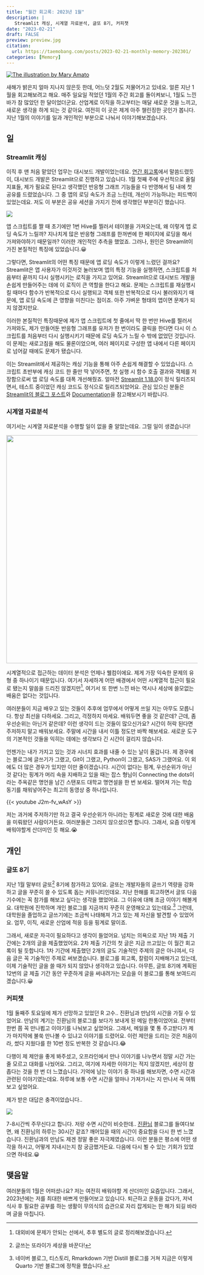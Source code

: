 ```yaml
---
title: "월간 회고록: 2023년 1월"
description: |
   Streamlit 캐싱, 시계열 자료분석, 글또 8기, 커피챗
date: "2023-02-21"
draft: FALSE
preview: preview.jpg
citation:
  url: https://taemobang.com/posts/2023-02-21-monthly-memory-202301/
categories: [Memory]
---
```


[![The illustration by Mary Amato](preview.png){fig-align="center"}](https://notioly.com)

새해가 밝은지 얼마 지나지 않은듯 한데, 어느덧 2월도 저물어가고 있네요. 얼른 지난 1월을 회고해보려고 해요. 매주 일요일 적었던 1월의 주간 회고를 돌이켜보니, 1월도 느낀 바가 참 많았던 한 달이었더군요. 산업계로 이직을 하고부터는 매달 새로운 것을 느끼고, 새로운 생각을 하게 되는 것 같아요. 여전히 이 곳은 제게 아주 챌린징한 곳인가 봅니다. 지난 1월의 이야기를 일과 개인적인 부분으로 나눠서 이야기해보겠습니다.

## 일

### Streamlit 캐싱

이직 후 맨 처음 맡았던 업무는 대시보드 개발이었는데요. [연간 회고록](https://www.taemobang.com/posts/2023-02-01-yearly-memory-2022/#shiny-streamlit)에서 말씀드렸듯이, 대시보드 개발은 Streamlit으로 진행하고 있습니다. 1월 첫째 주에 우선적으로 올릴 지표들, 제가 필요로 된다고 생각했던 반응형 그래프 기능들을 다 반영해서 팀 내에 첫 공유를 드렸었습니다. 그 중 앱의 로딩 속도가 조금 느린데, 개선이 가능하냐는 피드백이 있었는데요. 저도 이 부분은 공유 세션을 가지기 전에 생각했던 부분이긴 했습니다.

![](fig1.jpeg){fig-align="center"}

앱 스크립트를 짤 때 초기에만 1번 Hive를 찔러서 테이블을 가져오는데, 왜 이렇게 앱 로딩 속도가 느릴까? 지나치게 많은 반응형 그래프를 한꺼번에 한 페이지에 로딩을 해서 가져와야하기 때문일까? 이러한 개인적인 추측을 했었죠. 그러나, 원인은 Streamlit이 가진 본질적인 특징에 있었습니다.😀

그렇다면, Streamlit의 어떤 특징 때문에 앱 로딩 속도가 이렇게 느렸던 걸까요? Streamlit은 앱 사용자가 이것저것 눌러보며 앱의 특정 기능을 실행하면, 스크립트를 처음부터 끝까지 다시 실행시키는 로직을 가지고 있어요. Streamlit으로 대시보드 개발을 손쉽게 만들어주는 데에 이 로직이 큰 역할을 한다고 해요. 문제는 스크립트를 재실행시킬 때마다 함수가 반복적으로 다시 실행되고 객체 또한 반복적으로 다시 불러와지기 때문에, 앱 로딩 속도에 큰 영향을 미친다는 점이죠. 아주 가벼운 형태의 앱이면 문제가 되지 않겠지만요.

이러한 본질적인 특징때문에 제가 앱 스크립트에 첫 줄에서 딱 한 번만 Hive를 찔러서 가져와도, 제가 만들어둔 반응형 그래프를 유저가 한 번이라도 클릭을 한다면 다시 이 스크립트를 처음부터 다시 실행시키기 때문에 로딩 속도가 느릴 수 밖에 없었던 것입니다. 이 문제는 새로고침을 해도 물론이었으며, 여러 페이지로 구성한 앱 내에서 다른 페이지로 넘어갈 때에도 문제가 됐습니다.

이는 Streamlit에서 제공하는 캐싱 기능을 통해 아주 손쉽게 해결할 수 있었습니다. 스크립트 초반부에 캐싱 코드 한 줄만 딱 넣어주면, 첫 실행 시 함수 호출 결과와 객체를 저장함으로써 앱 로딩 속도를 대폭 개선해줬죠. 얼마전 [Streamlit 1.18.0](https://discuss.streamlit.io/t/version-1-18-0/37501)이 정식 릴리즈되면서, 테스트 중이었던 캐싱 코드도 정식으로 릴리즈되었어요. 관심 있으신 분들은 [Streamlit의 블로그 포스트](https://blog.streamlit.io/introducing-two-new-caching-commands-to-replace-st-cache/)와 [Documentation](https://docs.streamlit.io/library/advanced-features/caching)을 참고해보시기 바랍니다.

### 시계열 자료분석

여기서는 시계열 자료분석을 수행할 일이 없을 줄 알았는데요. 그럴 일이 생겼습니다!

![](fig2.jpeg){fig-align="center" width="600"}

시계열적으로 접근하는 데이터 분석은 언제나 웰컴이에요. 제게 가장 익숙한 문제의 유형 중 하나이기 때문입니다. 여기서 자세하게 어떤 배경에서 어떤 시계열적 접근이 필요로 됐는지 말씀을 드리진 않겠지만[^1], 여기서 또 한번 느낀 바는 역시나 세상에 쓸모없는 배움은 없다는 것입니다.

[^1]: 대외비에 문제가 안되는 선에서, 추후 별도의 글로 정리해보겠습니다.

여러분들이 지금 배우고 있는 것들이 추후에 업무에서 어떻게 쓰일 지는 아무도 모릅니다. 항상 최선을 다하세요. 그리고, 걱정하지 마세요. 배워두면 좋을 것 같은데? 근데, 좀 우선순위는 아닌거 같은데? 이런 생각이 드는 것들이 많으신가요? 시간이 허락 된다면 주저하지 말고 배워보세요. 주말에 시간을 내서 이틀 정도만 바짝 해보세요. 새로운 도구의 기본적인 것들을 익히는 데에는 생각보다 긴 시간이 걸리지 않습니다.

언젠가는 내가 가지고 있는 것과 시너지 효과를 내줄 수 있는 날이 올겁니다. 제 경우에는 블로그에 글쓰기가 그랬고, Git이 그랬고, Python이 그랬고, SAS가 그랬어요. 이 외에도 더 많은 경우가 있지만 이만 줄이겠습니다. 시간이 없다는 핑계, 우선순위가 아닌 것 같다는 핑계가 머리 속을 지배하고 있을 때는 잡스 형님이 Connecting the dots이라는 주옥같은 명언을 남긴 스탠포드 대학교 명연설을 한 번 보세요. 떨어져 가는 학습 동기를 채워넣어주는 최고의 동영상 중 하나입니다.

{{< youtube J2m-fv_wAsY >}}

저는 과거에 주저하기만 하고 결국 우선순위가 아니라는 핑계로 새로운 것에 대한 배움을 미뤄왔던 사람이거든요. 여러분들은 그러지 않으셨으면 합니다. 그래서, 요즘 이렇게 배워야할게 산더미인 듯 해요.😭

## 개인

### 글또 8기

지난 1월 말부터 글또[^2] 8기에 참가하고 있어요. 글또는 개발자들의 글쓰기 역량을 강화하고 글을 꾸준히 쓸 수 있도록 돕는 커뮤니티인데요. 지난 한해를 회고하면서 글또 다음 기수에는 꼭 참가를 해보고 싶다는 생각을 했었어요. 그 이유에 대해 조금 이야기 해볼게요. 대학원에 진학하며 개인 블로그를 지금까지 꾸준히 운영해오고 있는데요.[^3] 그런데, 대학원을 졸업하고 글쓰기에는 조금씩 나태해져 가고 있는 제 자신을 발견할 수 있었어요. 업무, 이직, 새로운 산업에 적응 등을 핑계로 말이죠.

[^2]: 글쓰는 또라이가 세상을 바꾼다!

[^3]: 네이버 블로그, 티스토리, Rmarkdown 기반 Distill 블로그를 거쳐 지금은 이렇게 Quarto 기반 블로그에 정착을 했습니다.

그래서, 새로운 자극이 필요하다고 생각이 들었어요. 넘치는 의욕으로 지난 1차 제출 기간에는 2개의 글을 제출했었어요. 2차 제출 기간의 첫 글은 지금 쓰고있는 이 월간 회고록이 될 듯합니다. 1차 기간에 제출했던 2개의 글도 기술적인 주제의 글은 아니여서, 다음 글은 꼭 기술적인 주제로 써보겠습니다. 블로그를 회고록, 칼럼이 지배해가고 있는데, 이제 기술적인 글을 쓸 때가 되지 않았나 생각하고 있습니다. 아무튼, 글또 8기에 계획된 12번의 글 제출 기간 동안 꾸준하게 글을 써내려가는 모습을 이 블로그를 통해 보여드리겠습니다.😀

### 커피챗

1월 둘째주 토요일에 제가 선망하고 있었던 R 고수.. 진환님과 만남의 시간을 가질 수 있었어요. 만남의 계기는 진환님의 블로그를 보다가 보내게 된 메일 한통이었어요. 전부터 한번 쯤 꼭 만나뵙고 이야기를 나눠보고 싶었어요. 그래서, 메일을 몇 통 주고받다가 제가 마지막에 불쑥 만나볼 수 있냐고 이야기를 드렸어요. 이런 제안을 드리는 것은 처음이라, 썼다 지웠다를 한 10번 정도 반복한 것 같습니다.😂

다행이 제 제안을 좋게 봐주셨고, 오프라인에서 만나 이야기를 나누면서 정말 시간 가는 줄 모르고 대화를 나눴어요. 그리고, 여기에 자세한 이야기는 적지 않겠지만, 세상이 참 좁다는 것을 한 번 더 느꼈습니다. 기억에 남는 이야기 중 하나를 해보자면, 수면 시간과 관련된 이야기였는데요. 하루에 보통 수면 시간을 얼마나 가져가시는 지 만나서 꼭 여쭤보고 싶었어요.

제가 받은 대답은 충격이었습니다..

![](fig3.jpeg){fig-align="center"}

7-8시간씩 주무신다고 합니다. 저랑 수면 시간이 비슷한데.. [진환님](https://jhk0530.medium.com/) 블로그를 들여다보면, 왜 진환님의 하루는 30시간 같죠? 깨어있을 때의 시간이 중요함을 다시 한 번 느꼈습니다. 진환님과의 만남도 제겐 정말 좋은 자극제였습니다. 이런 분들은 평소에 어떤 생각을 하시고, 어떻게 지내시는지 참 궁금했거든요. 다음에 다시 뵐 수 있는 기회가 있었으면 하네요.😀

## 맺음말

여러분들의 1월은 어떠셨나요? 저는 여전히 배워야할 게 산더미인 요즘입니다. 그래서, 2023년에는 저를 최대한 바쁘게 만들어보고 있습니다. 퇴근하고 운동을 갔다가, 저녁 식사 후 필요한 공부를 하는 생활이 무의식의 습관으로 자리 잡게되는 한 해가 되길 바라며 글을 마칩니다.
